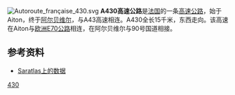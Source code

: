 [[File:Autoroute_française_430.svg|right]]
'''A430高速公路'''是[[法国|法国]]的一条[[高速公路|高速公路]]，始于Aiton，终于[[阿尔贝维尔|阿尔贝维尔]]，与A43高速相连。A430全长15千米，东西走向。该高速在Aiton与[[欧洲E70公路|欧洲E70公路]]相连，在阿尔贝维尔与90号国道相接。

==参考资料==
*[http://saratlas.free.fr/index.php?page=autoroute&route=a430&lang=fr Saratlas上的数据]{{Wayback|url=http://saratlas.free.fr/index.php?page=autoroute&route=a430&lang=fr |date=20120205202157 }}{{fr}}

{{法国高速公路}}
[[Category:法国高速公路|430]]